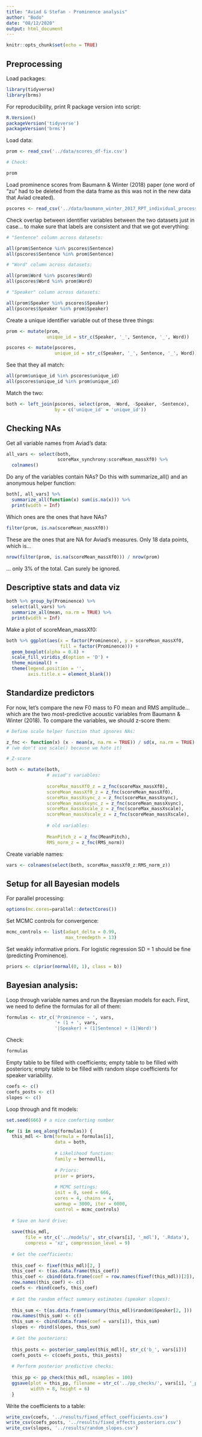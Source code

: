 ```yaml
---
title: "Aviad & Stefan - Prominence analysis"
author: "Bodo"
date: "08/12/2020"
output: html_document
---
```


```r
knitr::opts_chunk$set(echo = TRUE)
```

## Preprocessing

Load packages:

```r
library(tidyverse)
library(brms)
```

For reproducibility, print R package version into script:

```r
R.Version()
packageVersion('tidyverse')
packageVersion('brms')
```

Load data:

```r
prom <- read_csv('../data/scores_df-fix.csv')

# Check:

prom
```

Load prominence scores from Baumann & Winter (2018) paper (one word of "zu" had to be deleted from the data frame as this was not in the new data that Aviad created).

```r
pscores <- read_csv('../data/baumann_winter_2017_RPT_individual_processed.csv')
```

Check overlap between identifier variables between the two datasets just in case... to make sure that labels are consistent and that we got everything:

```r
# "Sentence" column across datasets:

all(prom$Sentence %in% pscores$Sentence)
all(pscores$Sentence %in% prom$Sentence)

# "Word" column across datasets:

all(prom$Word %in% pscores$Word)
all(pscores$Word %in% prom$Word)

# "Speaker" column across datasets:

all(prom$Speaker %in% pscores$Speaker)
all(pscores$Speaker %in% prom$Speaker)
```

Create a unique identifier variable out of these three things:

```r
prom <- mutate(prom,
               unique_id = str_c(Speaker, '_', Sentence, '_', Word))

pscores <- mutate(pscores,
                  unique_id = str_c(Speaker, '_', Sentence, '_', Word))
```

See that they all match:

```r
all(prom$unique_id %in% pscores$unique_id)
all(pscores$unique_id %in% prom$unique_id)
```

Match the two:

```r
both <- left_join(pscores, select(prom, -Word, -Speaker, -Sentence),
                  by = c('unique_id' = 'unique_id'))
```

## Checking NAs

Get all variable names from Aviad's data:

```r
all_vars <- select(both,
                   scoreMax_synchrony:scoreMean_massXf0) %>%
  colnames()
```

Do any of the variables contain NAs? Do this with summarize_all() and an anonymous helper function:

```r
both[, all_vars] %>% 
  summarize_all(function(x) sum(is.na(x))) %>% 
  print(width = Inf)
```

Which ones are the ones that have NAs?

```r
filter(prom, is.na(scoreMean_massXf0))
```

These are the ones that are NA for Aviad's measures. Only 18 data points, which is...

```r
nrow(filter(prom, is.na(scoreMean_massXf0))) / nrow(prom)
```

... only 3% of the total. Can surely be ignored.

## Descriptive stats and data viz

```r
both %>% group_by(Prominence) %>% 
  select(all_vars) %>% 
  summarize_all(mean, na.rm = TRUE) %>% 
  print(width = Inf)
```

Make a plot of scoreMean_massXf0:

```r
both %>% ggplot(aes(x = factor(Prominence), y = scoreMean_massXf0,
                    fill = factor(Prominence))) +
  geom_boxplot(alpha = 0.8) +
  scale_fill_viridis_d(option = 'D') +
  theme_minimal() +
  theme(legend.position = '',
        axis.title.x = element_blank())
```

## Standardize predictors

For now, let's compare the new F0 mass to F0 mean and RMS amplitude... which are the two most-predictive acoustic variables from Baumann & Winter (2018). To compare the variables, we should z-score them:

```r
# Define scale helper function that ignores NAs:

z_fnc <- function(x) (x - mean(x, na.rm = TRUE)) / sd(x, na.rm = TRUE)
# (we don't use scale() because we hate it)

# Z-score

both <- mutate(both,
               # aviad's variables:
               
               scoreMax_massXf0_z = z_fnc(scoreMax_massXf0),
               scoreMean_massXf0_z = z_fnc(scoreMean_massXf0),
               scoreMax_massXsync_z = z_fnc(scoreMax_massXsync),
               scoreMean_massXsync_z = z_fnc(scoreMean_massXsync),
               scoreMax_massXscale_z = z_fnc(scoreMax_massXscale),
               scoreMean_massXscale_z = z_fnc(scoreMean_massXscale),
               
               # old variables:
               
               MeanPitch_z = z_fnc(MeanPitch),
               RMS_norm_z = z_fnc(RMS_norm))
```

Create variable names:

```r
vars <- colnames(select(both, scoreMax_massXf0_z:RMS_norm_z))
```


## Setup for all Bayesian models

For parallel processing:

```r
options(mc.cores=parallel::detectCores())
```

Set MCMC controls for convergence:

```r
mcmc_controls <- list(adapt_delta = 0.99,
                      max_treedepth = 13)
```

Set weakly informative priors. For logistic regression SD = 1 should be fine (predicting Prominence).

```r
priors <- c(prior(normal(0, 1), class = b))
```

## Bayesian analysis:

Loop through variable names and run the Bayesian models for each. First, we need to define the formulas for all of them:

```r
formulas <- str_c('Prominence ~ ', vars,
                  '+ (1 + ', vars,
                  '|Speaker) + (1|Sentence) + (1|Word)')
```

Check:

```r
formulas
```

Empty table to be filled with coefficients; empty table to be filled with posteriors; empty table to be filled with random slope coefficients for speaker variability.

```r
coefs <- c()
coefs_posts <- c()
slopes <- c()
```


Loop through and fit models:

```r
set.seed(666) # a nice comforting number

for (i in seq_along(formulas)) {
  this_mdl <- brm(formula = formulas[i],
                  data = both,
                  
                  # Likelihood function:
                  family = bernoulli,
                  
                  # Priors:
                  prior = priors,
                  
                  # MCMC settings:
                  init = 0, seed = 666,
                  cores = 4, chains = 4,
                  warmup = 3000, iter = 6000,
                  control = mcmc_controls)
  
  # Save on hard drive:
  
  save(this_mdl,
       file = str_c('../models/', str_c(vars[i], '_mdl'), '.Rdata'),
       compress = 'xz', compression_level = 9)
  
  # Get the coefficients:
  
  this_coef <- fixef(this_mdl)[2, ]
  this_coef <- t(as.data.frame(this_coef))
  this_coef <- cbind(data.frame(coef = row.names(fixef(this_mdl))[2]), this_coef)
  row.names(this_coef) <- c()
  coefs <- rbind(coefs, this_coef)
  
  # Get the random effect summary estimates (speaker slopes):
  
  this_sum <- t(as.data.frame(summary(this_mdl)$random$Speaker[2, ]))
  row.names(this_sum) <- c()
  this_sum <- cbind(data.frame(coef = vars[i]), this_sum)
  slopes <- rbind(slopes, this_sum)
  
  # Get the posteriors:
  
  this_posts <- posterior_samples(this_mdl)[, str_c('b_', vars[i])]
  coefs_posts <- c(coefs_posts, this_posts)
  
  # Perform posterior predictive checks:
  
  this_pp <- pp_check(this_mdl, nsamples = 100)
  ggsave(plot = this_pp, filename = str_c('../pp_checks/', vars[i], '_pp.pdf'),
         width = 8, height = 6)
  }
```

Write the coefficients to a table:

```r
write_csv(coefs, '../results/fixed_effect_coefficients.csv')
write_csv(coefs_posts, '../results/fixed_effects_posteriors.csv')
write_csv(slopes, '../results/random_slopes.csv')
```





